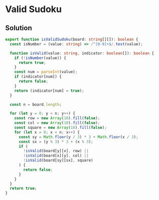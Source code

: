# Valid Sudoku

## Solution

```typescript filename="solution.ts" copy 
export function isValidSudoku(board: string[][]): boolean {
  const isNumber = (value: string) => /^[0-9]+$/.test(value);

  function isValid(value: string, indicator: boolean[]): boolean {
    if (!isNumber(value)) {
      return true;
    }
    const num = parseInt(value);
    if (indicator[num]) {
      return false;
    }
    return (indicator[num] = true);
  }

  const n = board.length;

  for (let y = 0; y < n; y++) {
    const row = new Array(10).fill(false);
    const col = new Array(10).fill(false);
    const square = new Array(10).fill(false);
    for (let x = 0; x < n; x++) {
      const sy = Math.floor(y / 3) * 3 + Math.floor(x / 3);
      const sx = (y % 3) * 3 + (x % 3);
      if (
        !isValid(board[y][x], row) ||
        !isValid(board[x][y], col) ||
        !isValid(board[sy][sx], square)
      ) {
        return false;
      }
    }
  }
  return true;
}
```